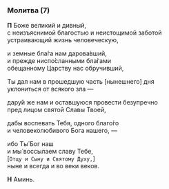 ### Молитва (7)

**П** Боже великий и дивный,  
с неизъяснимой благостью и неистощимой заботой  
устраивающий жизнь человеческую,

и земные бла́га нам дарова́вший,  
и прежде ниспо́сланными бла́гами  
обещанному Царству нас обручивший,

Ты дал нам в прошедшую часть <R>[</R>нынешнего<R>]</R> дня  
уклониться от всякого зла —

дару́й же нам и оставшуюся провести безупречно  
пред лицом святой Славы Твоей,

дабы воспевать Тебя, одного благо́го  
и человеколюбивого Бога нашего, —

ибо Ты́ Бог наш  
и мы́ воссылаем славу Тебе,  
<R>[</R>`Отцу и Сыну и Святому Духу,`<R>]</R>  
ныне и всегда и во веки веков.

**Н** Аминь.
